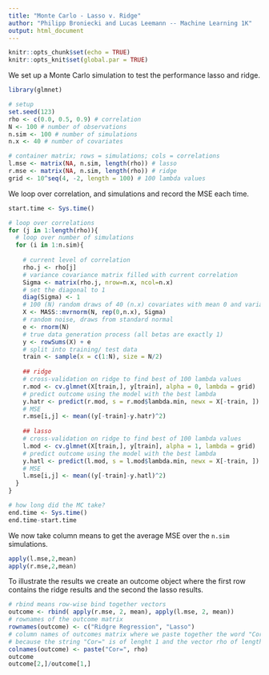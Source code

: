 ```yaml
---
title: "Monte Carlo - Lasso v. Ridge"
author: "Philipp Broniecki and Lucas Leemann -- Machine Learning 1K"
output: html_document
---
```


```r
knitr::opts_chunk$set(echo = TRUE)
knitr::opts_knit$set(global.par = TRUE)
```

We set up a Monte Carlo simulation to test the performance lasso and ridge.

```r
library(glmnet)

# setup
set.seed(123)
rho <- c(0.0, 0.5, 0.9) # correlation
N <- 100 # number of observations
n.sim <- 100 # number of simulations
n.x <- 40 # number of covariates

# container matrix; rows = simulations; cols = correlations 
l.mse <- matrix(NA, n.sim, length(rho)) # lasso 
r.mse <- matrix(NA, n.sim, length(rho)) # ridge
grid <- 10^seq(4, -2, length = 100) # 100 lambda values
```

We loop over correlation, and simulations and record the MSE each time.

```r
start.time <- Sys.time()

# loop over correlations
for (j in 1:length(rho)){
  # loop over number of simulations
  for (i in 1:n.sim){
    
    # current level of correlation 
    rho.j <- rho[j]
    # variance covariance matrix filled with current correlation
    Sigma <- matrix(rho.j, nrow=n.x, ncol=n.x)
    # set the diagonal to 1
    diag(Sigma) <- 1
    # 100 (N) random draws of 40 (n.x) covariates with mean 0 and variance sigma
    X <- MASS::mvrnorm(N, rep(0,n.x), Sigma)
    # random noise, draws from standard normal
    e <- rnorm(N)
    # true data generation process (all betas are exactly 1)
    y <- rowSums(X) + e
    # split into training/ test data
    train <- sample(x = c(1:N), size = N/2)
    
    ## ridge
    # cross-validation on ridge to find best of 100 lambda values
    r.mod <- cv.glmnet(X[train,], y[train], alpha = 0, lambda = grid)
    # predict outcome using the model with the best lambda
    y.hatr <- predict(r.mod, s = r.mod$lambda.min, newx = X[-train, ])
    # MSE
    r.mse[i,j] <- mean((y[-train]-y.hatr)^2)
    
    ## lasso
    # cross-validation on ridge to find best of 100 lambda values
    l.mod <- cv.glmnet(X[train,], y[train], alpha = 1, lambda = grid)
    # predict outcome using the model with the best lambda
    y.hatl <- predict(l.mod, s = l.mod$lambda.min, newx = X[-train, ])
    # MSE
    l.mse[i,j] <- mean((y[-train]-y.hatl)^2)
  } 
}

# how long did the MC take?
end.time <- Sys.time()
end.time-start.time
```

We now take column means to get the average MSE over the `n.sim` simulations.

```r
apply(l.mse,2,mean)
apply(r.mse,2,mean)
```

To illustrate the results we create an outcome object where the first row contains the ridge results and the second the lasso results.

```r
# rbind means row-wise bind together vectors
outcome <- rbind( apply(r.mse, 2, mean), apply(l.mse, 2, mean))
# rownames of the outcome matrix
rownames(outcome) <- c("Ridgre Regression", "Lasso")
# column names of outcomes matrix where we paste together the word "Cor=" and the vector (rho)
# because the string "Cor=" is of lenght 1 and the vector rho of length 3, "Cor" gets recycled
colnames(outcome) <- paste("Cor=", rho)
outcome
outcome[2,]/outcome[1,]
```